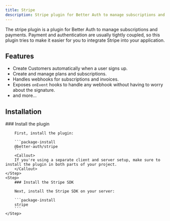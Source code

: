 ```yaml
---
title: Stripe
description: Stripe plugin for Better Auth to manage subscriptions and payments.
---
```


The stripe plugin is a plugin for Better Auth to manage subscriptions and payments. Payment and authentication are usually tightly coupled, so this plugin tries to make it easier for you to integrate Stripe into your application.

## Features

- Create Customers automatically when a user signs up.
- Create and manage plans and subscriptions.
- Handles webhooks for subscriptions and invoices.
- Exposes `onEvent` hooks to handle any webhook without having to worry about the signature.
- and more...

## Installation

<Steps>
    <Step>
        ### Install the plugin

        First, install the plugin:

        ```package-install
        @better-auth/stripe
        ```
        <Callout>
        If you're using a separate client and server setup, make sure to install the plugin in both parts of your project.
        </Callout>
    </Step>
    <Step>
        ### Install the Stripe SDK

        Next, install the Stripe SDK on your server:

        ```package-install
        stripe
        ```
    </Step>
</Steps>
